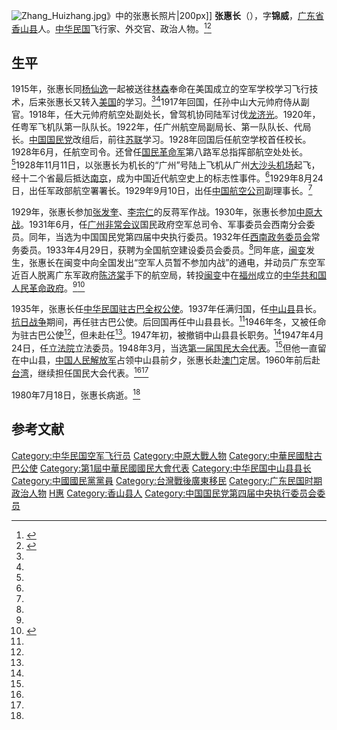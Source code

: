 [[File:Zhang_Huizhang.jpg|thumb]]》中的张惠长照片|200px]] 
'''张惠长'''（{{bd|1899年|5月6日|1980年|7月18日|catIdx=Zhang张}}），字'''锦威'''，[[广东省|广东省]][[香山县|香山县]]人。[[中华民国|中华民国]]飞行家、外交官、政治人物。<ref name="kmt">{{cite book|author=刘国铭主编|title=中国国民党百年人物全书|publisher=团结出版社|year=2005|page=266}}</ref><ref name=kz>{{cite web|url=http://www.guangzhou.gov.cn/node_392/node_401/node_404/node_612/2005-06/111874659452741.shtml|title=飞将军张惠长传奇|publisher=中国广州网|date=2005-06-14}}{{dead link|date=2018年2月 |bot=InternetArchiveBot |fix-attempted=yes }}</ref>

==生平==
1915年，张惠长同[[杨仙逸|杨仙逸]]一起被送往[[林森|林森]]奉命在美国成立的空军学校学习飞行技术，后来张惠长又转入[[美国|美国]]的{{le|寇蒂斯航空学校|Curtiss Flying School}}学习。<ref name=kz/><ref name="kmt"/>1917年回国，任孙中山大元帅府侍从副官。1918年，任大元帅府航空处副处长，曾驾机协同陆军讨伐[[龙济光|龙济光]]。1920年，任粤军飞机队第一队队长。1922年，任广州航空局副局长、第一队队长、代局长。[[中国国民党|中国国民党]]改组后，前往[[苏联|苏联]]学习。1928年回国后任航空学校首任校长。1928年6月，任航空司令。还曾任[[国民革命军|国民革命军]]第八路军总指挥部航空处处长。<ref name="kmt"/>1928年11月11日，以张惠长为机长的“广州”号陆上飞机从广州[[大沙头机场|大沙头机场]]起飞，经十二个省最后抵达[[南京|南京]]，成为中国近代航空史上的标志性事件。<ref name=kz/>1929年8月24日，出任军政部航空署署长。1929年9月10日，出任[[中国航空公司|中国航空公司]]副理事长。<ref name="kmt"/>

1929年，张惠长参加[[张发奎|张发奎]]、[[李宗仁|李宗仁]]的反蒋军作战。1930年，张惠长参加[[中原大战|中原大战]]。1931年6月，任[[广州非常会议|广州非常会议]]国民政府空军总司令、军事委员会西南分会委员。同年，当选为中国国民党第四届中央执行委员。1932年任[[西南政务委员会|西南政务委员会]]常务委员。1933年4月29日，获聘为全国航空建设委员会委员。<ref name="kmt"/>同年底，[[闽变|闽变]]发生，张惠长在闽变中向全国发出“空军人员暂不参加内战”的通电，并动员广东空军近百人脱离广东军政府[[陈济棠|陈济棠]]手下的航空局，转投[[闽变|闽变]]中在[[福州|福州]]成立的[[中华共和国人民革命政府|中华共和国人民革命政府]]。<ref name=kz/><ref>{{cite web|url=http://www.chinanews.com/zgqj/2011/08-31/3297010.shtml|title=辛亥旧事：护法卫国先驱张惠长|publisher=中国新闻网|date=2011-08-31|access-date=2013-06-21|archive-date=2021-03-23|archive-url=https://web.archive.org/web/20210323042542/http://www.chinanews.com/zgqj/2011/08-31/3297010.shtml|dead-url=no}}</ref>

1935年，张惠长任[[中国驻古巴大使列表#_中華民國驻古巴共和国公使（1912年－1957年）|中华民国驻古巴全权公使]]。1937年任满归国，任[[中山县|中山县]]县长。[[抗日战争|抗日战争]]期间，再任驻古巴公使。后回国再任中山县县长。<ref name="kmt"/>1946年冬，又被任命为驻古巴公使<ref name="kmt"/>，但未赴任<ref name=kz/>。1947年初，被撤销中山县县长职务。<ref name=kz/>1947年4月24日，任[[立法院|立法院]]立法委员。1948年3月，当选[[第一届国民大会代表|第一届国民大会代表]]。<ref name="kmt"/>但他一直留在中山县，[[中国人民解放军|中国人民解放军]]占领中山县前夕，张惠长赴[[澳门|澳门]]定居。1960年前后赴[[台湾|台湾]]，继续担任国民大会代表。<ref name="kmt"/><ref name=kz/>

1980年7月18日，张惠长病逝。<ref name="kmt"/>

== 参考文献 ==
{{reflist}}

{{start box}}
{{s-dip}}
{{s-before|[[凌冰|凌冰]]}}
{{s-title|[[中国驻古巴大使列表|中华民国驻古巴公使]]|1935年4月27日—1937年}}
{{s-after|[[李迪俊|李迪俊]]}}
{{end box}}

{{第4屆中華民國訓政時期立法委員名單}}
{{DEFAULTSORT:Zhang张}}
[[Category:中华民国空军飞行员|Category:中华民国空军飞行员]]
[[Category:中原大戰人物|Category:中原大戰人物]]
[[Category:中華民國駐古巴公使|Category:中華民國駐古巴公使]]
[[Category:第1屆中華民國國民大會代表|Category:第1屆中華民國國民大會代表]]
[[Category:中华民国中山县县长|Category:中华民国中山县县长]]
[[Category:中國國民黨黨員|Category:中國國民黨黨員]]
[[Category:台灣戰後廣東移民|Category:台灣戰後廣東移民]]
[[Category:广东民国时期政治人物|Category:广东民国时期政治人物]]
[[Category:张姓|H惠]]
[[Category:香山县人|Category:香山县人]]
[[Category:中国国民党第四届中央执行委员会委员|Category:中国国民党第四届中央执行委员会委员]]